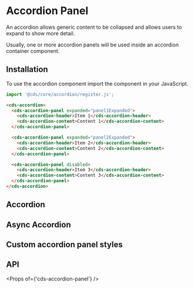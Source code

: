 
<Meta title="Components (Preview)/Accordion Panel/Getting Started" />

# Accordion Panel

An accordion allows generic content to be collapsed and allows users to expand to show more detail.

Usually, one or more accordion panels will be used inside an accordion container component.

## Installation

To use the accordion component import the component in your JavaScript.

```typescript
import '@cds/core/accordion/register.js';
```

```html
<cds-accordion>
  <cds-accordion-panel expanded="panel1Expanded">
    <cds-accordion-header>Item 1</cds-accordion-header>
    <cds-accordion-content>Content 1</cds-accordion-content>
  </cds-accordion-panel>

  <cds-accordion-panel expanded="panel2Expanded">
    <cds-accordion-header>Item 2</cds-accordion-header>
    <cds-accordion-content>Content 2</cds-accordion-content>
  </cds-accordion-panel>

  <cds-accordion-panel disabled>
    <cds-accordion-header>Item 3</cds-accordion-header>
    <cds-accordion-content>Content 3</cds-accordion-content>
  </cds-accordion-panel>
</cds-accordion>
```

## Accordion

<Preview>
  <Story id="components-preview-accordion-panel-stories--basic-accordion" />
</Preview>

## Async Accordion

<Preview>
  <Story id="components-preview-accordion-panel-stories--async-accordion" />
</Preview>

## Custom accordion panel styles

<Preview>
  <Story id="components-preview-accordion-panel-stories--custom-styles" />
</Preview>

## API

<Props of={'cds-accordion-panel'} />
